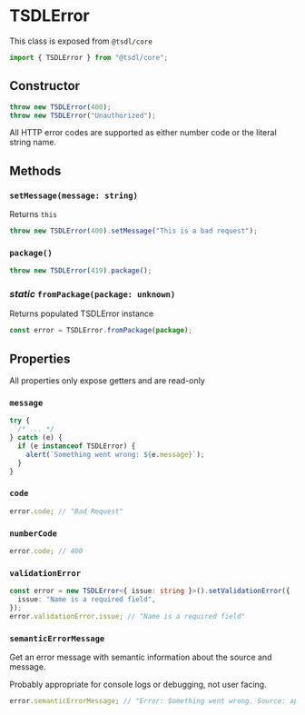 # TSDLError

This class is exposed from `@tsdl/core`

```ts
import { TSDLError } from "@tsdl/core";
```

## Constructor

```ts filename="server.ts"
throw new TSDLError(400);
throw new TSDLError("Unauthorized");
```


<Callout type="info">
  All HTTP error codes are supported as either number code or the literal string
  name.
</Callout>

## Methods

### `setMessage(message: string)`

Returns `this`

```ts filename="server.ts"
throw new TSDLError(400).setMessage("This is a bad request");
```

### `package()`

```ts
throw new TSDLError(419).package();
```

### _static_ `fromPackage(package: unknown)`

Returns populated TSDLError instance

```ts
const error = TSDLError.fromPackage(package);
```

## Properties

All properties only expose getters and are read-only

### `message`

```ts filename="client.ts"
try {
  /* ... */
} catch (e) {
  if (e instanceof TSDLError) {
    alert(`Something went wrong: ${e.message}`);
  }
}
```

### `code`

```ts filename="client.ts"
error.code; // "Bad Request"
```

### `numberCode`

```ts filename="client.ts"
error.code; // 400
```

### `validationError`

```ts filename="client.ts"
const error = new TSDLError<{ issue: string }>().setValidationError({
  issue: "Name is a required field",
});
error.validationError.issue; // "Name is a required field"
```

### `semanticErrorMessage`

Get an error message with semantic information about the source and message.

Probably appropriate for console logs or debugging, not user facing.

```ts filename="client.ts"
error.semanticErrorMessage; // "Error: Something went wrong. Source: application"
```
